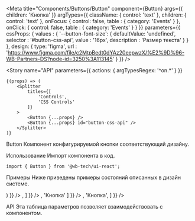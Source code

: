 

<Meta
    title="Components/Buttons/Button"
    component={Button}
    args={{
        children: 'Кнопка'
    }}
    argTypes={{
        className: {
            control: 'text'
        },
        children: {
            control: 'text'
        },
        onFocus: {
            control: false,
            table  : {
                category: 'Events'
            }
        },
        onClick: {
            control: false,
            table  : {
                category: 'Events'
            }
        }
    }}
    parameters={{
        cssProps: {
            values : {
                '--button-font-size': {
                    defaultValue: 'undefined',
                    selector    : '#button-css-api',
                    value       : '16px',
                    description : 'Размер текста'
                }
            }
        },
        design: {
            type: 'figma',
            url : 'https://www.figma.com/file/c2MtpBedt0dYAz20eepwzX/%E2%9D%96-WB-Partners-DS?node-id=3250%3A113145'
        }
    }}
/>


<Story
    name="API"
    parameters={{
        actions: {
            argTypesRegex: '^on.*'
        }
    }}
>
    {(props) => (
        <Splitter
            titles={[
                'Controls',
                'CSS Controls'
            ]}
        >
            <Button {...props} />
            <Button {...props} id="button-css-api" />
        </Splitter>
    )}
</Story>

<Heading>Button</Heading>
<Description>Компонент конфигурируемой кнопки соответствующий дизайну.</Description>

<Heading>Использование</Heading>
<Description>Импорт компонента в код.</Description>

```tsx
import { Button } from '@wb-tech/ui-react';
```

<Heading>Примеры</Heading>
<Description>Ниже приведены примеры состояний описанных в дизайн системе.</Description>

<Canvas>
    <Story
        name="primary-hidden-story"
        children={Template.bind({})}
        args={{
            presetStyle: 'primary'
        }}
    />
    <Story
        name="default-hidden-story"
        children={Template.bind({})}
        args={{
            presetStyle: 'default'
        }}
    />
    <Story
        name="dashed-hidden-story"
        children={Template.bind({})}
        args={{
            presetStyle: 'dashed'
        }}
    />
    <Story
        name="ghost-hidden-story"
        children={Template.bind({})}
        args={{
            presetStyle: 'ghost'
        }}
    />
    <Story
        name="negative-hidden-story"
        children={Template.bind({})}
        args={{
            presetStyle: 'negative'
        }}
    />
    <Story
        name="success-hidden-story"
        children={Template.bind({})}
        args={{
            presetStyle: 'success'
        }}
    />
    <Story
        name="deprecated-hidden-story"
        children={Template.bind({})}
        args={{
            presetStyle: 'deprecated'
        }}
    />
</Canvas>

<Canvas>
    <Story
        name="icon-hidden-story"
        children={Template.bind({})}
        args={{
            presetStyle: 'primary',
            children: (
                <IconVideo />
            )
        }}
    />
    <Story
        name="icon-double-hidden-story"
        children={Template.bind({})}
        args={{
            presetStyle: 'primary',
            children   : [
                <IconVideo key={1} />,
                <IconCircleMenu key={2} />
            ]
        }}
    />
</Canvas>

<Canvas>
    <Story
        name="icon-text-hidden-story"
        children={Template.bind({})}
        args={{
            presetStyle: 'default',
            children   : [
                <IconVideo key={1} />,
                'Кнопка'
            ]
        }}
    />
    <Story
        name="icon-text-icon-hidden-story"
        children={Template.bind({})}
        args={{
            presetStyle: 'default',
            children   : [
                <IconVideo key={1} />,
                'Кнопка',
                <IconCircleMenu key={2} />
            ]
        }}
    />
</Canvas>

<Heading>API</Heading>
<Description>Эта таблица параметров позволяет взаимодействовать с компонентом.</Description>

<Canvas withSource="open">
    <Story
        name="interactive-hidden-story"
        children={Template.bind({})}
    />
</Canvas>

<StoryTable story="interactive-hidden-story" />
